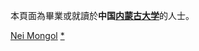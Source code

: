 {{Catnav|頁面分類|人物|校友|大學校友|中國大學校友}}

本頁面為畢業或就讀於'''中国[[内蒙古大学|内蒙古大学]]'''的人士。

[[Category:内蒙古高校校友|Nei Mongol]]
[[Category:内蒙古大学|*]]